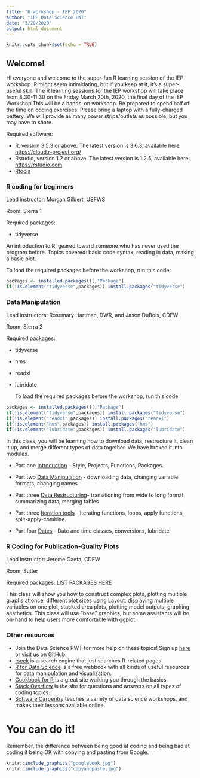 ```yaml
---
title: "R workshop - IEP 2020"
author: "IEP Data Science PWT"
date: "3/20/2020"
output: html_document
---
```


```r
knitr::opts_chunk$set(echo = TRUE)
```

## Welcome!

Hi everyone and welcome to the super-fun R learning session of the IEP workshop. R might seem intimidating, but if you keep at it, it's a super-useful skill. The R learning sessions for the IEP workshop will take place from 8:30-11:30 on the Friday March 20th, 2020, the final day of the IEP Workshop.This will be a hands-on workshop. Be prepared to spend half of the time on coding exercises. Please bring a laptop with a fully-charged battery. We will provide as many power strips/outlets as possible, but you may have to share.

Required software: 

* R, version 3.5.3 or above. The latest version is 3.6.3, available here: [https://cloud.r-project.org/](https://cloud.r-project.org/) 
* Rstudio, version 1.2 or above. The latest version is 1.2.5, available here: [https://rstudio.com](https://rstudio.com/products/rstudio/download/#download)  
* [Rtools](https://cran.r-project.org/bin/windows/Rtools/) 


### R coding for beginners

Lead instructor: Morgan Gilbert, USFWS

Room: Sierra 1 

Required packages: 

* tidyverse

An introduction to R, geared toward someone who has never used the program before. Topics covered: basic code syntax, reading in data, making a basic plot. 


  To load the required packages before the workshop, run this code:
  
```r
packages <- installed.packages()[,"Package"]
if(!is.element("tidyverse",packages)) install.packages("tidyverse")

```



### Data Manipulation

Lead instructors: Rosemary Hartman, DWR, and Jason DuBois, CDFW

Room: Sierra 2

Required packages: 

* tidyverse
* hms
* readxl
* lubridate

  To load the required packages before the workshop, run this code:
  
```r
packages <- installed.packages()[,"Package"]
if(!is.element("tidyverse",packages)) install.packages("tidyverse")
if(!is.element("readxl",packages)) install.packages("readxl")
if(!is.element("hms",packages)) install.packages("hms")
if(!is.element("lubridate",packages)) install.packages("lubridate")

```


In this class, you will be learning how to download data, restructure it, clean it up, and merge different types of data together. We have broken it into modules.


* Part one [Introduction](IntrotoDataManip.html) - Style, Projects, Functions, Packages.

* Part two [Data Manipulation](data-mainpulation.html) - downloading data, changing variable formats, changing names

* Part three [Data Restructuring](dataset-restructuring.html)- transitioning from wide to long format, summarizing data, merging tables

* Part three [Iteration tools](applyfunctions.html) - Iterating functions, loops, apply functions, split-apply-combine.

* Part four [Dates](Date-manipulation.html) - Date and time classes, conversions, lubridate



### R Coding for Publication-Quality Plots

Lead Instructor: Jereme Gaeta, CDFW 

Room: Sutter

Required packages: LIST PACKAGES HERE

This class will show you how to construct complex plots, plotting multiple graphs at once, different plot sizes using Layout, displaying multiple variables on one plot, stacked area plots, plotting model outputs, graphing aesthetics. This class will use "base" graphics, but some assistants will be on-hand to help users more comfortable with ggplot.


### Other resources

* Join the Data Science PWT for more help on these topics! Sign up [here](https://groups.google.com/forum/#!forum/bay-delta-datascience)
or visit us on [GitHub](https://github.com/InteragencyEcologicalProgram/DataScience).
* [rseek](rseek.org) is a search engine that just searches R-related pages
* [R for Data Science](https://r4ds.had.co.nz/index.html) is a free webbook with all kinds of useful resources for data manipulation and visualization.
* [Cookbook for R](http://www.cookbook-r.com/) is a great site walking you through the basics.
* [Stack Overflow](https://stackoverflow.com/) is *the* site for questions and answers on all types of coding topics.
* [Software Carpentry](https://software-carpentry.org/lessons/) teaches a variety of data science workshops, and makes their lessons available online.



# You can do it!

Remember, the difference between being good at coding and being bad at coding it being OK with copying and pasting from Google.

```r
knitr::include_graphics("googlebook.jpg")
knitr::include_graphics("copyandpaste.jpg")
```

